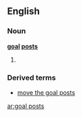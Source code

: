 ==English==

===Noun===
'''[[goal]] [[posts]]'''

# {{plural of|[[goal post]]}}

===Derived terms===
*[[move the goal posts]]

[[ar:goal posts]]